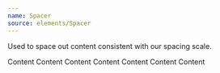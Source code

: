 ```yaml
---
name: Spacer
source: elements/Spacer
---
```


Used to space out content consistent with our spacing scale.

<Playground>
  <Box>
    <Text variant="xs" p={2} bg="black10">
      Content
    </Text>
    <Spacer my={0.5} />
    <Text variant="xs" p={2} bg="black10">
      Content
    </Text>
    <Spacer my={1} />
    <Text variant="xs" p={2} bg="black10">
      Content
    </Text>
    <Spacer my={2} />
    <Text variant="xs" p={2} bg="black10">
      Content
    </Text>
    <Spacer my={4} />
    <Text variant="xs" p={2} bg="black10">
      Content
    </Text>
    <Spacer my={6} />
    <Text variant="xs" p={2} bg="black10">
      Content
    </Text>
    <Spacer my={12} />
    <Text variant="xs" p={2} bg="black10">
      Content
    </Text>
  </Box>
</Playground>

